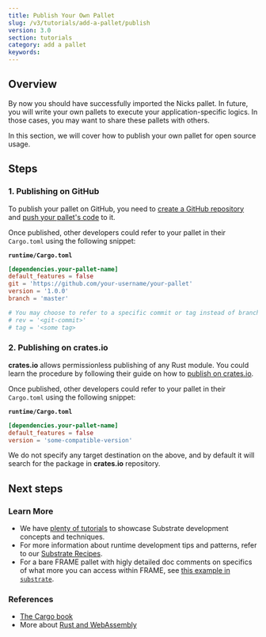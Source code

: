 ```yaml
---
title: Publish Your Own Pallet
slug: /v3/tutorials/add-a-pallet/publish
version: 3.0 
section: tutorials
category: add a pallet
keywords:
---
```


## Overview

By now you should have successfully imported the Nicks pallet. In future, you will write your own pallets
to execute your application-specific logics. In those cases, you may want to share these pallets
with others.

In this section, we will cover how to publish your own pallet for open source usage.

## Steps 
### 1. Publishing on GitHub

To publish your pallet on GitHub, you need to
[create a GitHub repository](https://help.github.com/en/articles/create-a-repo) and
[push your pallet's code](https://help.github.com/en/articles/pushing-to-a-remote) to it.

Once published, other developers could refer to your pallet in their `Cargo.toml` using the
following snippet:

**`runtime/Cargo.toml`**

```TOML
[dependencies.your-pallet-name]
default_features = false
git = 'https://github.com/your-username/your-pallet'
version = '1.0.0'
branch = 'master'

# You may choose to refer to a specific commit or tag instead of branch
# rev = '<git-commit>'
# tag = '<some tag>
```

### 2. Publishing on crates.io

**crates.io** allows permissionless publishing of any Rust module. You could learn the procedure by
following their guide on how to [publish on crates.io](https://doc.rust-lang.org/cargo/reference/publishing.html).

Once published, other developers could refer to your pallet in their `Cargo.toml` using the
following snippet:

**`runtime/Cargo.toml`**

```TOML
[dependencies.your-pallet-name]
default_features = false
version = 'some-compatible-version'
```

We do not specify any target destination on the above, and by default it will search for the package
in **crates.io** repository.

## Next steps
### Learn More

- We have [plenty of tutorials](/tutorials) to showcase Substrate development concepts and
  techniques.
- For more information about runtime development tips and patterns, refer to our
  [Substrate Recipes](https://substrate.dev/recipes).
- For a bare FRAME pallet with higly detailed doc comments on specifics of what more you can access within FRAME, see [this example in `substrate`](https://github.com/paritytech/substrate/tree/master/frame/example).

### References

- [The Cargo book](https://doc.rust-lang.org/stable/cargo/)
- More about [Rust and WebAssembly](https://rustwasm.github.io/)
